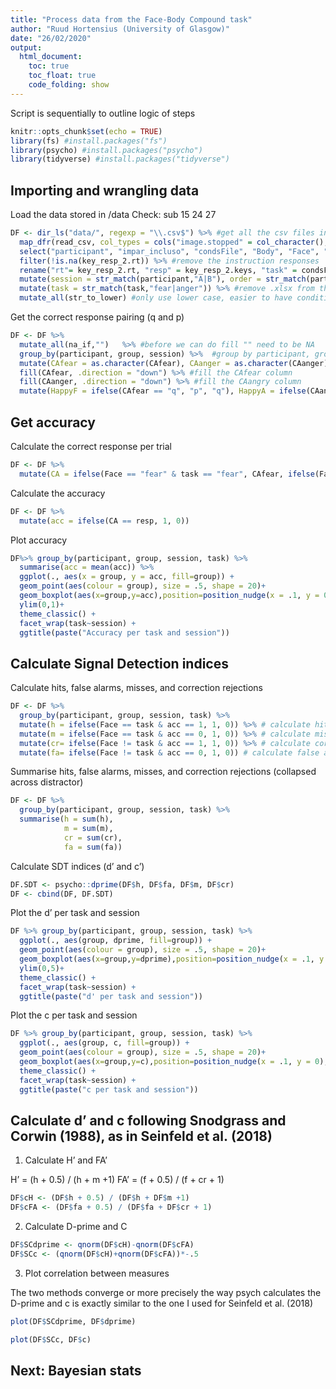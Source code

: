 ```yaml
---
title: "Process data from the Face-Body Compound task"
author: "Ruud Hortensius (University of Glasgow)"
date: "26/02/2020"
output:
  html_document:
    toc: true
    toc_float: true
    code_folding: show
---
```


Script is sequentially to outline logic of steps

```r
knitr::opts_chunk$set(echo = TRUE)
library(fs) #install.packages("fs")
library(psycho) #install.packages("psycho")
library(tidyverse) #install.packages("tidyverse")
```

## Importing and wrangling data

Load the data stored in /data
Check: sub 15 24 27

```r
DF <- dir_ls("data/", regexp = "\\.csv$") %>% #get all the csv files in the data folder
  map_dfr(read_csv, col_types = cols("image.stopped" = col_character(), text.started = col_character(),  frameRate = col_character(), text_10.started = col_character())) %>%
  select("participant", "impar_incluso", "condsFile", "Body", "Face", "Type", "Gender", "CAfear", "CAanger", "key_resp_2.keys", "key_resp_2.rt") %>% #select the relevant columns
  filter(!is.na(key_resp_2.rt)) %>% #remove the instruction responses 
  rename("rt"= key_resp_2.rt, "resp" = key_resp_2.keys, "task" = condsFile) %>% #give responses and task a logical name
  mutate(session = str_match(participant,"A|B"), order = str_match(participant,"inc|imp"), group = str_match(participant,"E|C"), participant = str_remove_all(participant, "[:alpha:]")) %>% #get group, order and session
  mutate(task = str_match(task,"fear|anger")) %>% #remove .xlsx from the name
  mutate_all(str_to_lower) #only use lower case, easier to have conditional statements
```

Get the correct response pairing (q and p)
```r
DF <- DF %>%
  mutate_all(na_if,"")   %>% #before we can do fill "" need to be NA
  group_by(participant, group, session) %>%  #group by participant, group, session, because we want to do per individual
  mutate(CAfear = as.character(CAfear), CAanger = as.character(CAanger))  %>% #remove the factors
  fill(CAfear, .direction = "down") %>% #fill the CAfear column
  fill(CAanger, .direction = "down") %>% #fill the CAangry column
  mutate(HappyF = ifelse(CAfear == "q", "p", "q"), HappyA = ifelse(CAanger == "q", "p", "q")) #create the CAhappy column seperately for the fear/anger tasks
```

## Get accuracy

Calculate the correct response per trial
```r
DF <- DF %>%
  mutate(CA = ifelse(Face == "fear" & task == "fear", CAfear, ifelse(Face == "happy" & task == "fear", HappyF, ifelse(Face == "anger" & task == "anger", CAanger, HappyA)))) #get CA for the tasks
```

Calculate the accuracy
```r
DF <- DF %>%
  mutate(acc = ifelse(CA == resp, 1, 0))
```

Plot accuracy
```r
DF%>% group_by(participant, group, session, task) %>% 
  summarise(acc = mean(acc)) %>% 
  ggplot(., aes(x = group, y = acc, fill=group)) +
  geom_point(aes(colour = group), size = .5, shape = 20)+
  geom_boxplot(aes(x=group,y=acc),position=position_nudge(x = .1, y = 0),outlier.shape = NA, alpha = .5, width = .1, colour = "black")+ 
  ylim(0,1)+
  theme_classic() + 
  facet_wrap(task~session) + 
  ggtitle(paste("Accuracy per task and session"))
```

## Calculate Signal Detection indices

Calculate hits, false alarms, misses, and correction rejections 
```r
DF <- DF %>%
  group_by(participant, group, session, task) %>% 
  mutate(h = ifelse(Face == task & acc == 1, 1, 0)) %>% # calculate hits
  mutate(m = ifelse(Face == task & acc == 0, 1, 0)) %>% # calculate misses
  mutate(cr= ifelse(Face != task & acc == 1, 1, 0)) %>% # calculate correct rejections
  mutate(fa= ifelse(Face != task & acc == 0, 1, 0)) # calculate false alarms
```

Summarise hits, false alarms, misses, and correction rejections (collapsed across distractor)
```r
DF <- DF %>%
  group_by(participant, group, session, task) %>% 
  summarise(h = sum(h),
            m = sum(m),
            cr = sum(cr),
            fa = sum(fa))
```

Calculate SDT indices (d' and c')
```r
DF.SDT <- psycho::dprime(DF$h, DF$fa, DF$m, DF$cr)
DF <- cbind(DF, DF.SDT)
```

Plot the d' per task and session
```r
DF %>% group_by(participant, group, session, task) %>% 
  ggplot(., aes(group, dprime, fill=group)) +
  geom_point(aes(colour = group), size = .5, shape = 20)+
  geom_boxplot(aes(x=group,y=dprime),position=position_nudge(x = .1, y = 0),outlier.shape = NA, alpha = .5, width = .1, colour = "black")+ 
  ylim(0,5)+
  theme_classic() +
  facet_wrap(task~session) + 
  ggtitle(paste("d' per task and session"))
```

Plot the c per task and session
```r
DF %>% group_by(participant, group, session, task) %>% 
  ggplot(., aes(group, c, fill=group)) +
  geom_point(aes(colour = group), size = .5, shape = 20)+
  geom_boxplot(aes(x=group,y=c),position=position_nudge(x = .1, y = 0),outlier.shape = NA, alpha = .5, width = .1, colour = "black")+ 
  theme_classic() +
  facet_wrap(task~session) + 
  ggtitle(paste("c per task and session"))
```

## Calculate d' and c following Snodgrass and Corwin (1988), as in Seinfeld et al. (2018)

1. Calculate H' and FA'

H' = (h + 0.5) / (h + m +1)
FA' = (f + 0.5) / (f + cr + 1)

```r
DF$cH <- (DF$h + 0.5) / (DF$h + DF$m +1)
DF$cFA <- (DF$fa + 0.5) / (DF$fa + DF$cr + 1)
```

2. Calculate D-prime and C

```r
DF$SCdprime <- qnorm(DF$cH)-qnorm(DF$cFA)
DF$SCc <- (qnorm(DF$cH)+qnorm(DF$cFA))*-.5
```

3. Plot correlation between measures

The two methods converge or more precisely the way psych calculates the D-prime and c is exactly similar to the one I used for Seinfeld et al. (2018)

```r
plot(DF$SCdprime, DF$dprime)
```

```r
plot(DF$SCc, DF$c)
```

## Next: Bayesian stats
